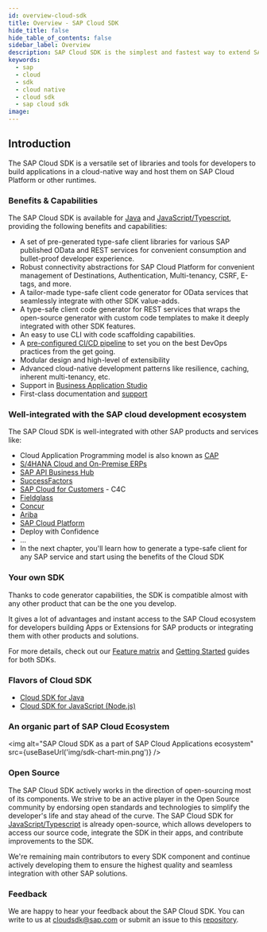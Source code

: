 ```yaml
---
id: overview-cloud-sdk
title: Overview - SAP Cloud SDK
hide_title: false
hide_table_of_contents: false
sidebar_label: Overview
description: SAP Cloud SDK is the simplest and fastest way to extend SAP services and applications in the cloud.
keywords:
  - sap
  - cloud
  - sdk
  - cloud native
  - cloud sdk
  - sap cloud sdk
image:
---
```



<!--
:::success Cloud SDK customer survey
Please, take our [survey](https://sapinsights.eu.qualtrics.com/jfe/form/SV_0pUmWpCadpoLhyZ) to help future development of Cloud SDK. Thanks in advance for the valuable feedback!
:::
-->

## Introduction

The SAP Cloud SDK is a versatile set of libraries and tools for developers to build applications in a cloud-native way and host them on SAP Cloud Platform or other runtimes.

### Benefits & Capabilities

The SAP Cloud SDK is available for [Java](../java/getting-started.mdx) and [JavaScript/Typescript](../js/getting-started.mdx), providing the following benefits and capabilities:

- A set of pre-generated type-safe client libraries for various SAP published OData and REST services for convenient consumption and bullet-proof developer experience.
- Robust connectivity abstractions for SAP Cloud Platform for convenient management of Destinations, Authentication, Multi-tenancy, CSRF, E-tags, and more.
- A tailor-made type-safe client code generator for OData services that seamlessly integrate with other SDK value-adds.
- A type-safe client code generator for REST services that wraps the open-source generator with custom code templates to make it deeply integrated with other SDK features.
- An easy to use CLI with code scaffolding capabilities.
- A [pre-configured CI/CD pipeline](../related-projects/piper.mdx) to set you on the best DevOps practices from the get going.
- Modular design and high-level of extensibility
- Advanced cloud-native development patterns like resilience, caching, inherent multi-tenancy, etc.
- Support in [Business Application Studio](https://developers.sap.com/tutorials/appstudio-onboarding.html)
- First-class documentation and [support](../overview/support.mdx)

### Well-integrated with the SAP cloud development ecosystem

The SAP Cloud SDK is well-integrated with other SAP products and services like:

- Cloud Application Programming model is also known as [CAP](../related-projects/cap.mdx)
- [S/4HANA Cloud and On-Premise ERPs](https://www.sap.com/products/s4hana-erp.html)
- [SAP API Business Hub](https://api.sap.com/)
- [SuccessFactors](https://www.sap.com/products/human-resources-hcm.html)
- [SAP Cloud for Customers](https://www.sap.com/products/sales-cloud.html) - C4C
- [Fieldglass](https://www.fieldglass.com/)
- [Concur](https://www.concur.com/)
- [Ariba](https://www.ariba.com/)
- [SAP Cloud Platform](https://www.sap.com/products/cloud-platform.html)
- Deploy with Confidence
- ...
- In the next chapter, you'll learn how to generate a type-safe client for any SAP service and start using the benefits of the Cloud SDK

### Your own SDK

Thanks to code generator capabilities, the SDK is compatible almost with any other product that can be the one you develop.

It gives a lot of advantages and instant access to the SAP Cloud ecosystem for developers building Apps or Extensions for SAP products or integrating them with other products and solutions.

For more details, check out our [Feature matrix](./feature-matrix.mdx) and [Getting Started](./getting-started.mdx) guides for both SDKs.

### Flavors of Cloud SDK

- [Cloud SDK for Java](../java/overview-cloud-sdk-for-java)
- [Cloud SDK for JavaScript (Node.js)](../js/overview-cloud-sdk-for-javascript)

### An organic part of SAP Cloud Ecosystem

<img
  alt="SAP Cloud SDK as a part of SAP Cloud Applications ecosystem"
  src={useBaseUrl('img/sdk-chart-min.png')}
/>

### Open Source

The SAP Cloud SDK actively works in the direction of open-sourcing most of its components.
We strive to be an active player in the Open Source community by endorsing open standards and technologies to simplify the developer's life and stay ahead of the curve.
The SAP Cloud SDK for [JavaScript/Typescript](https://github.com/SAP/cloud-sdk-js) is already open-source, which allows developers to access our source code, integrate the SDK in their apps, and contribute improvements to the SDK.

We're remaining main contributors to every SDK component and continue actively developing them to ensure the highest quality and seamless integration with other SAP solutions.

### Feedback

We are happy to hear your feedback about the SAP Cloud SDK. You can write to us at [cloudsdk@sap.com](mailto:cloudsdk@sap.com) or submit an issue to this [repository](https://github.com/SAP/cloud-sdk/issues/new?assignees=&labels=feedback&template=feedback.md&title=).
